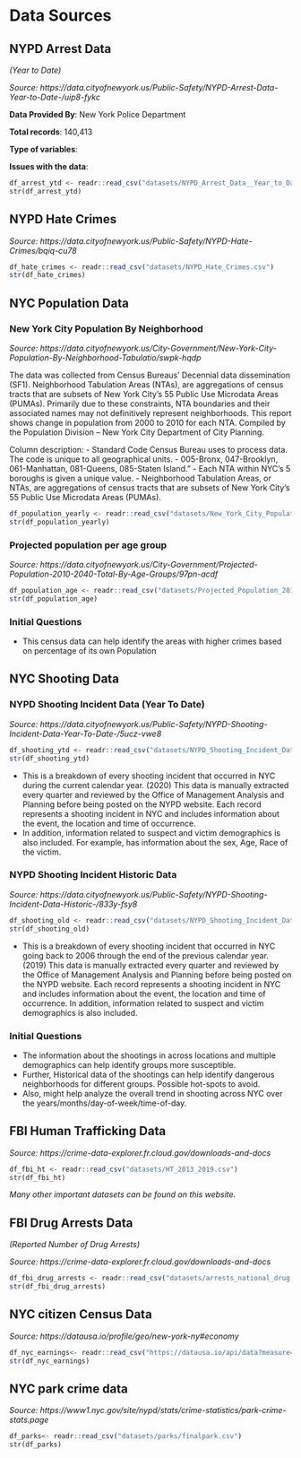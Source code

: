 # Data Sources

## NYPD Arrest Data 

*(Year to Date)*

*Source: https://data.cityofnewyork.us/Public-Safety/NYPD-Arrest-Data-Year-to-Date-/uip8-fykc*

**Data Provided By**: New York Police Department

**Total records**: 140,413

**Type of variables**: 

**Issues with the data**:


```r
df_arrest_ytd <- readr::read_csv("datasets/NYPD_Arrest_Data__Year_to_Date_.csv")
str(df_arrest_ytd)
```

## NYPD Hate Crimes

*Source: https://data.cityofnewyork.us/Public-Safety/NYPD-Hate-Crimes/bqiq-cu78*

```r
df_hate_crimes <- readr::read_csv("datasets/NYPD_Hate_Crimes.csv")
str(df_hate_crimes)
```

## NYC Population Data

### New York City Population By Neighborhood

*Source: https://data.cityofnewyork.us/City-Government/New-York-City-Population-By-Neighborhood-Tabulatio/swpk-hqdp*

The data was collected from Census Bureaus' Decennial data dissemination (SF1).
Neighborhood Tabulation Areas (NTAs), are aggregations of census tracts that are subsets of New York City's 55 Public Use Microdata Areas (PUMAs). Primarily due to these constraints, NTA boundaries and their associated names may not definitively represent neighborhoods.
This report shows change in population from 2000 to 2010 for each NTA.
Compiled by the Population Division – New York City Department of City Planning.

Column description:
- Standard Code Census Bureau uses to process data. The code is unique to all geographical units.
   - 005-Bronx, 047-Brooklyn, 061-Manhattan, 081-Queens, 085-Staten Island."
- Each NTA within NYC's 5 boroughs is given a unique value. 
- Neighborhood Tabulation Areas, or NTAs, are aggregations of census tracts that are subsets of New York City's 55 Public Use Microdata Areas (PUMAs).

```r
df_population_yearly <- readr::read_csv("datasets/New_York_City_Population_By_Neighborhood_Tabulation_Areas.csv")
str(df_population_yearly)
```

### Projected population per age group

*Source: https://data.cityofnewyork.us/City-Government/Projected-Population-2010-2040-Total-By-Age-Groups/97pn-acdf*

```r
df_population_age <- readr::read_csv("datasets/Projected_Population_2010-2040_-_Total_By_Age_Groups.csv")
str(df_population_age)
```

### Initial Questions

 - This census data can help identify the areas with higher crimes based on percentage of its own Population

## NYC Shooting Data 

### NYPD Shooting Incident Data (Year To Date)

*Source: https://data.cityofnewyork.us/Public-Safety/NYPD-Shooting-Incident-Data-Year-To-Date-/5ucz-vwe8*

```r
df_shooting_ytd <- readr::read_csv("datasets/NYPD_Shooting_Incident_Data__Year_To_Date_.csv")
str(df_shooting_ytd)
```

 - This is a breakdown of every shooting incident that occurred in NYC during the current calendar year. (2020) This data is manually extracted every quarter and reviewed by the Office of Management Analysis and Planning before being posted on the NYPD website.
Each record represents a shooting incident in NYC and includes information about the event, the location and time of occurrence. 
 - In addition, information related to suspect and victim demographics is also included. For example, has information about the sex, Age, Race of the victim.

### NYPD Shooting Incident Historic Data

*Source: https://data.cityofnewyork.us/Public-Safety/NYPD-Shooting-Incident-Data-Historic-/833y-fsy8*

```r
df_shooting_old <- readr::read_csv("datasets/NYPD_Shooting_Incident_Data__Historic_.csv")
str(df_shooting_old)
```
 
 
 - This is a breakdown of every shooting incident that occurred in NYC going back to 2006 through the end of the previous calendar year.(2019) This data is manually extracted every quarter and reviewed by the Office of Management Analysis and Planning before being posted on the NYPD website. Each record represents a shooting incident in NYC and includes information about the event, the location and time of occurrence. In addition, information related to suspect and victim demographics is also included.
 
### Initial Questions

 - The information about the shootings in across locations and multiple demographics can help identify groups more susceptible.
 - Further, Historical data of the shootings can help identify dangerous  neighborhoods for different groups. Possible hot-spots to avoid.
 - Also, might help analyze the overall trend in shooting across NYC over the years/months/day-of-week/time-of-day.

## FBI Human Trafficking Data

*Source: https://crime-data-explorer.fr.cloud.gov/downloads-and-docs*

```r
df_fbi_ht <- readr::read_csv("datasets/HT_2013_2019.csv")
str(df_fbi_ht)
```

*Many other important datasets can be found on this website.*

## FBI Drug Arrests Data

*(Reported Number of Drug Arrests)*

*Source: https://crime-data-explorer.fr.cloud.gov/downloads-and-docs*

```r
df_fbi_drug_arrests <- readr::read_csv("datasets/arrests_national_drug.csv")
str(df_fbi_drug_arrests)
```

## NYC citizen Census Data

*Source: https://datausa.io/profile/geo/new-york-ny#economy*

```r
df_nyc_earnings<- readr::read_csv("https://datausa.io/api/data?measure=Household%20Income%20by%20Race,Household%20Income%20by%20Race%20Moe&Geography=16000US3651000:parents,16000US3651000,16000US3651000:similar")
str(df_nyc_earnings)
```

## NYC park crime data

*Source: https://www1.nyc.gov/site/nypd/stats/crime-statistics/park-crime-stats.page*

```r
df_parks<- readr::read_csv("datasets/parks/finalpark.csv")
str(df_parks)
```
